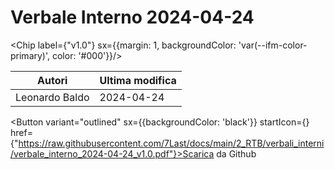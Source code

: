 

# Verbale Interno 2024-04-24

<Chip label={"v1.0"} sx={{margin: 1, backgroundColor: 'var(--ifm-color-primary)', color: '#000'}}/>



|    Autori    |Ultima modifica|
|--------------|---------------|
|Leonardo Baldo|   2024-04-24  |

<Button variant="outlined" sx={{backgroundColor: 'black'}} startIcon={<GithubIcon />} href={"https://raw.githubusercontent.com/7Last/docs/main/2_RTB/verbali_interni/verbale_interno_2024-04-24_v1.0.pdf"}>Scarica da Github</Button>